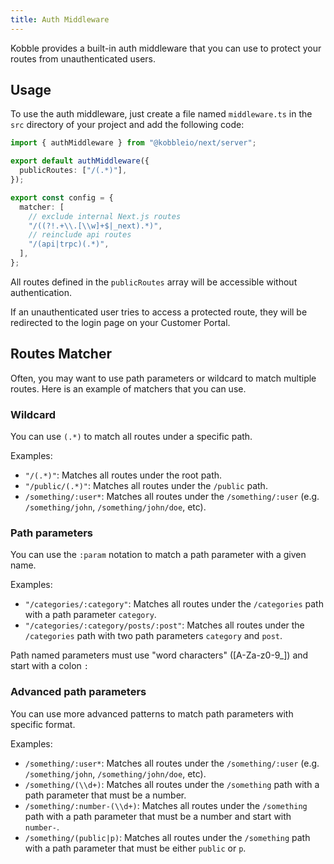 ```yaml
---
title: Auth Middleware
---
```


Kobble provides a built-in auth middleware that you can use to protect your routes from unauthenticated users.

## Usage

To use the auth middleware, just create a file named `middleware.ts` in the `src` directory of your project and add the following code:

```typescript
import { authMiddleware } from "@kobbleio/next/server";

export default authMiddleware({
  publicRoutes: ["/(.*)"],
});

export const config = {
  matcher: [
    // exclude internal Next.js routes
    "/((?!.+\\.[\\w]+$|_next).*)",
    // reinclude api routes
    "/(api|trpc)(.*)",
  ],
};

```

All routes defined in the `publicRoutes` array will be accessible without authentication.

If an unauthenticated user tries to access a protected route, they will be redirected to the login page on your Customer Portal.

## Routes Matcher

Often, you may want to use path parameters or wildcard to match multiple routes. Here is an example of matchers that you can use.

### Wildcard

You can use `(.*)` to match all routes under a specific path.

Examples:

- `"/(.*)"`: Matches all routes under the root path.
- `"/public/(.*)"`: Matches all routes under the `/public` path.
- `/something/:user*`: Matches all routes under the `/something/:user` (e.g. `/something/john`, `/something/john/doe`, etc).

### Path parameters

You can use the `:param` notation to match a path parameter with a given name.

Examples:

- `"/categories/:category"`: Matches all routes under the `/categories` path with a path parameter `category`.
- `"/categories/:category/posts/:post"`: Matches all routes under the `/categories` path with two path parameters `category` and `post`.

<Note>Path named parameters must use "word characters" ([A-Za-z0-9_]) and start with a colon `:`</Note>

### Advanced path parameters

You can use more advanced patterns to match path parameters with specific format.

Examples:

- `/something/:user*`: Matches all routes under the `/something/:user` (e.g. `/something/john`, `/something/john/doe`, etc).
- `/something/(\\d+)`: Matches all routes under the `/something` path with a path parameter that must be a number.
- `/something/:number-(\\d+)`: Matches all routes under the `/something` path with a path parameter that must be a number and start with `number-`.
- `/something/(public|p)`: Matches all routes under the `/something` path with a path parameter that must be either `public` or `p`.



